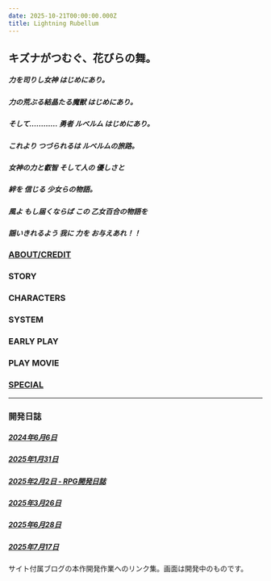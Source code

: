 ```yaml
---
date: 2025-10-21T00:00:00.000Z
title: Lightning Rubellum
---
```


## キズナがつむぐ、花びらの舞。

##### 力を司りし女神 はじめにあり。

##### 力の荒ぶる結晶たる魔獣 はじめにあり。

##### そして………… 勇者 ルベルム はじめにあり。

##### これより つづられるは ルベルムの旅路。

##### 女神の力と叡智 そして人の 優しさと

##### 絆を 信じる 少女らの物語。

##### 風よ もし届くならば この 乙女百合の物語を

##### 謡いきれるよう 我に 力を お与えあれ！！

### [ABOUT/CREDIT](/creation/lightningrubellum/about)

### STORY

### CHARACTERS

### SYSTEM

### EARLY PLAY

### PLAY MOVIE

### [SPECIAL](/creation/lightningrubellum/special)

***

### 開発日誌

##### [2024年6月6日](https://magialabs.blog/blog/post/2024/20240606/)

##### [2025年1月31日](https://magialabs.blog/blog/post/2025/20250131/)

##### [2025年2月2日 - RPG開発日誌](https://magialabs.blog/blog/post/2025/20250202/)

##### [2025年3月26日](https://magialabs.blog/blog/post/2025/20250326/)

##### [2025年6月28日](https://magialabs.blog/blog/post/2025/20250628/)

##### [2025年7月17日](https://magialabs.blog/blog/post/2025/20250717/)

サイト付属ブログの本作開発作業へのリンク集。画面は開発中のものです。
